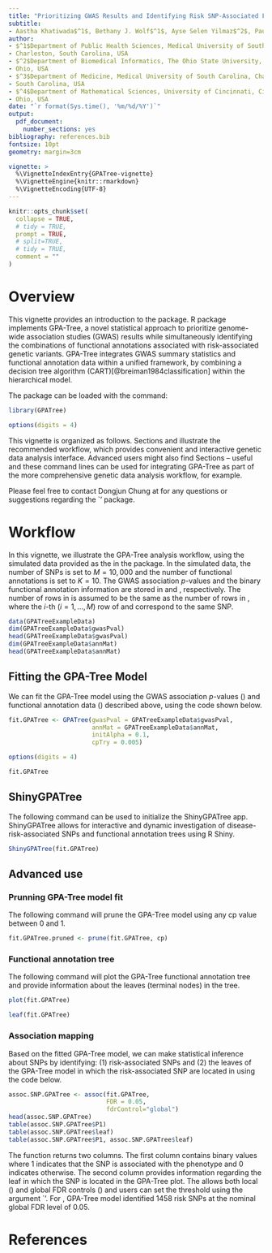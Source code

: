 ```yaml
---
title: "Prioritizing GWAS Results and Identifying Risk SNP-Associated Functional Annotation Tree with `**GPATree**' Package"
subtitle:
- Aastha Khatiwada$^1$, Bethany J. Wolf$^1$, Ayse Selen Yilmaz$^2$, Paula S. Ramos$^{1,3}$, Maciej Pietrzak$^2$, Andrew Lawson$^1$, Kelly J. Hunt$^1$, Hang J. Kim$^4$, Dongjun Chung$^{2}$
author:
- $^1$Department of Public Health Sciences, Medical University of South Carolina, 
- Charleston, South Carolina, USA
- $^2$Department of Biomedical Informatics, The Ohio State University, Columbus, 
- Ohio, USA
- $^3$Department of Medicine, Medical University of South Carolina, Charleston, 
- South Carolina, USA
- $^4$Department of Mathematical Sciences, University of Cincinnati, Cincinnati, 
- Ohio, USA
date: "`r format(Sys.time(), '%m/%d/%Y')`"
output:
  pdf_document:
    number_sections: yes
bibliography: references.bib
fontsize: 10pt
geometry: margin=3cm

vignette: >
  %\VignetteIndexEntry{GPATree-vignette}
  %\VignetteEngine{knitr::rmarkdown}
  %\VignetteEncoding{UTF-8}
---
```


```r
knitr::opts_chunk$set(
  collapse = TRUE,
  # tidy = TRUE,
  prompt = TRUE,
  # split=TRUE,
  # tidy = TRUE,
  comment = ""
)
```
# Overview
<!-- \section{Overview} -->

This vignette provides an introduction to the \texttt{GPATree} package. R package \texttt{GPATree} implements GPA-Tree, a novel statistical approach to prioritize genome-wide association studies (GWAS) results while simultaneously identifying the combinations of functional annotations associated with risk-associated genetic variants. GPA-Tree integrates GWAS summary statistics and functional annotation data within a unified framework, by combining a decision tree algorithm (CART)[@breiman1984classification] within the hierarchical model.

The package can be loaded with the command:


```r
library(GPATree)
```
```r
options(digits = 4)
```
This vignette is organized as follows. Sections \ref{fitting} and \ref{shiny} illustrate the recommended \texttt{GPATree-ShinyGPATree} workflow, which provides convenient and interactive genetic data analysis interface. Advanced users might also find Sections \ref{pruning} – \ref{association} useful and these command lines can be used for integrating GPA-Tree as part of the more comprehensive genetic data analysis workflow, for example.

Please feel free to contact Dongjun Chung at \texttt{chung.911@osc.edu} for any questions or suggestions regarding the `\texttt{GPATree}' package.

# Workflow
<!-- \section{Workflow}\label{workflow} -->

In this vignette, we illustrate the GPA-Tree analysis workflow, using the simulated data provided as the  \texttt{GPATreeExampleData} in the \texttt{GPATree} package. In the simulated data, the number of SNPs is set to $M=10,000$ and the number of functional annotations is set to $K=10$. The GWAS association  $p$-values and the binary functional annotation information are stored in \texttt{GPATreeExampleData\$gwasPval} and \texttt{GPATreeExampleData\$annMat}, respectively. The number of rows in \texttt{GPATreeExampleData\$gwasPval} is assumed to be the same as the number of rows in \texttt{GPATreeExampleData\$annMat}, where the $i$-th ($i=1,...,M$) row of \texttt{gwasPval} and \texttt{annMat} correspond to the same SNP.



```r
data(GPATreeExampleData)
dim(GPATreeExampleData$gwasPval)
head(GPATreeExampleData$gwasPval)
dim(GPATreeExampleData$annMat)
head(GPATreeExampleData$annMat)
```
<!-- \subsection{Fitting the GPA-Tree Model}\label{fitting} -->
## Fitting the GPA-Tree Model \label{fitting}

We can fit the GPA-Tree model using the GWAS association $p$-values (\texttt{GPATreeExampleData\$gwasPval}) and functional annotation data (\texttt{GPATreeExampleData\$annMat}) described above, using the code shown below.

```r
fit.GPATree <- GPATree(gwasPval = GPATreeExampleData$gwasPval,
                       annMat = GPATreeExampleData$annMat,
                       initAlpha = 0.1,
                       cpTry = 0.005)
```
```r
options(digits = 4)
```
```r
fit.GPATree
```


<!-- \subsection{ShinyGPATree}\label{shiny} -->

## ShinyGPATree \label{shiny}

The following command can be used to initialize the ShinyGPATree app. ShinyGPATree allows for interactive and dynamic investigation of disease-risk-associated SNPs and functional annotation trees using R Shiny.

```r
ShinyGPATree(fit.GPATree)
```

<!-- \subsection{Prunning GPA-Tree model fit}\label{pruning} -->
## Advanced use \label{advuse}
### Prunning GPA-Tree model fit \label{pruning}

The following command will prune the GPA-Tree model using any cp value between 0 and 1.

```r
fit.GPATree.pruned <- prune(fit.GPATree, cp)
```

<!-- \subsection{Functional annotation tree}\label{annotation} -->
### Functional annotation tree \label{annotation}
The following command will plot the GPA-Tree functional annotation tree and provide information about the leaves (terminal nodes) in the tree.

```r
plot(fit.GPATree)
```

```r
leaf(fit.GPATree)
```

<!-- \subsection{Association mapping}\label{association} -->
### Association mapping\label{association}

Based on the fitted GPA-Tree model, we can make statistical inference about SNPs by identifying: $(1)$ risk-associated SNPs and (2) the leaves of the GPA-Tree model in which the risk-associated SNP are located in using the code below.
```r
assoc.SNP.GPATree <- assoc(fit.GPATree, 
                           FDR = 0.05, 
                           fdrControl="global")
head(assoc.SNP.GPATree)
table(assoc.SNP.GPATree$P1)
table(assoc.SNP.GPATree$leaf)
table(assoc.SNP.GPATree$P1, assoc.SNP.GPATree$leaf)
```

The \texttt{GPATree\_assoc} function returns two columns. The first column contains binary values where 1 indicates that the SNP is associated with the phenotype and 0 indicates otherwise. The second column provides information regarding the leaf in which the SNP is located in the GPA-Tree plot. The \texttt{GPATree\_assoc} allows both local (\texttt{fdrControl="local"}) and global FDR controls (\texttt{fdrControl="global"}) and users can set the threshold using the argument `\texttt{FDR}'. For \texttt{GPATreeExampleData}, GPA-Tree model identified $1458$ risk SNPs at the nominal global FDR level of $0.05$.


# References

